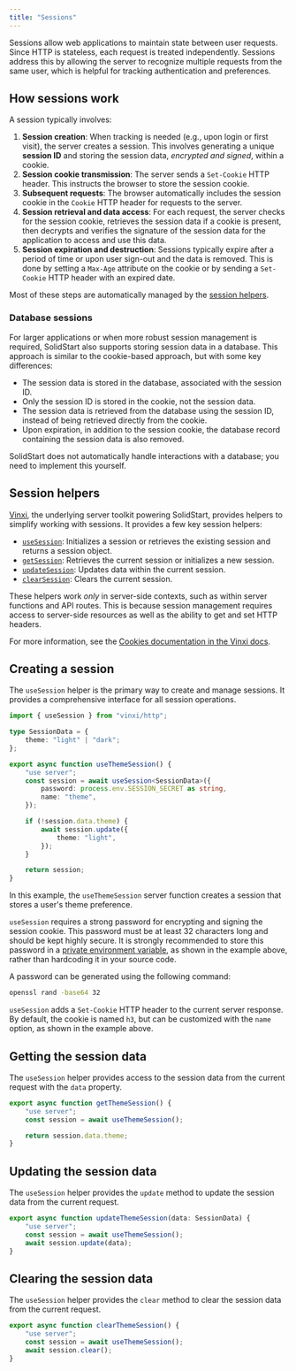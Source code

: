 ```yaml
---
title: "Sessions"
---
```


Sessions allow web applications to maintain state between user requests. Since HTTP is stateless, each request is treated independently. Sessions address this by allowing the server to recognize multiple requests from the same user, which is helpful for tracking authentication and preferences.

## How sessions work

A session typically involves:

1. **Session creation**: When tracking is needed (e.g., upon login or first visit), the server creates a session. This involves generating a unique **session ID** and storing the session data, _encrypted and signed_, within a cookie.
2. **Session cookie transmission**: The server sends a `Set-Cookie` HTTP header. This instructs the browser to store the session cookie.
3. **Subsequent requests**: The browser automatically includes the session cookie in the `Cookie` HTTP header for requests to the server.
4. **Session retrieval and data access**: For each request, the server checks for the session cookie, retrieves the session data if a cookie is present, then decrypts and verifies the signature of the session data for the application to access and use this data.
5. **Session expiration and destruction**: Sessions typically expire after a period of time or upon user sign-out and the data is removed. This is done by setting a `Max-Age` attribute on the cookie or by sending a `Set-Cookie` HTTP header with an expired date.

Most of these steps are automatically managed by the [session helpers](#session-helpers).

### Database sessions

For larger applications or when more robust session management is required, SolidStart also supports storing session data in a database. This approach is similar to the cookie-based approach, but with some key differences:

- The session data is stored in the database, associated with the session ID.
- Only the session ID is stored in the cookie, not the session data.
- The session data is retrieved from the database using the session ID, instead of being retrieved directly from the cookie.
- Upon expiration, in addition to the session cookie, the database record containing the session data is also removed.

SolidStart does not automatically handle interactions with a database; you need to implement this yourself.

## Session helpers

[Vinxi](https://vinxi.vercel.app), the underlying server toolkit powering SolidStart, provides helpers to simplify working with sessions. It provides a few key session helpers:

- [`useSession`](https://vinxi.vercel.app/api/server/session.html#usesession): Initializes a session or retrieves the existing session and returns a session object.
- [`getSession`](https://vinxi.vercel.app/api/server/session.html#getsession): Retrieves the current session or initializes a new session.
- [`updateSession`](https://vinxi.vercel.app/api/server/session.html#updatesession): Updates data within the current session.
- [`clearSession`](https://vinxi.vercel.app/api/server/session.html#clearsession): Clears the current session.

These helpers work _only_ in server-side contexts, such as within server functions and API routes. This is because session management requires access to server-side resources as well as the ability to get and set HTTP headers.

For more information, see the [Cookies documentation in the Vinxi docs](https://vinxi.vercel.app/api/server/session.html).

## Creating a session

The `useSession` helper is the primary way to create and manage sessions. It provides a comprehensive interface for all session operations.

```ts title="src/lib/session.ts"
import { useSession } from "vinxi/http";

type SessionData = {
	theme: "light" | "dark";
};

export async function useThemeSession() {
	"use server";
	const session = await useSession<SessionData>({
		password: process.env.SESSION_SECRET as string,
		name: "theme",
	});

	if (!session.data.theme) {
		await session.update({
			theme: "light",
		});
	}

	return session;
}
```

In this example, the `useThemeSession` server function creates a session that stores a user's theme preference.

`useSession` requires a strong password for encrypting and signing the session cookie. This password must be at least 32 characters long and should be kept highly secure. It is strongly recommended to store this password in a [private environment variable](/configuration/environment-variables#private-environment-variables), as shown in the example above, rather than hardcoding it in your source code.

A password can be generated using the following command:

```sh frame="none"
openssl rand -base64 32
```

`useSession` adds a `Set-Cookie` HTTP header to the current server response. By default, the cookie is named `h3`, but can be customized with the `name` option, as shown in the example above.

## Getting the session data

The `useSession` helper provides access to the session data from the current request with the `data` property.

```ts title="src/lib/session.ts"
export async function getThemeSession() {
	"use server";
	const session = await useThemeSession();

	return session.data.theme;
}
```

## Updating the session data

The `useSession` helper provides the `update` method to update the session data from the current request.

```ts title="src/lib/session.ts"
export async function updateThemeSession(data: SessionData) {
	"use server";
	const session = await useThemeSession();
	await session.update(data);
}
```

## Clearing the session data

The `useSession` helper provides the `clear` method to clear the session data from the current request.

```ts title="src/lib/session.ts"
export async function clearThemeSession() {
	"use server";
	const session = await useThemeSession();
	await session.clear();
}
```
